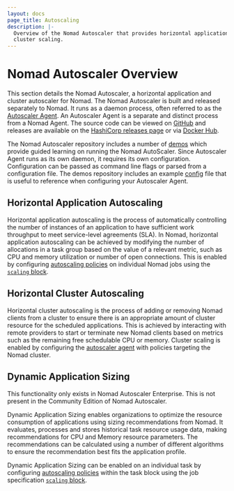 ```yaml
---
layout: docs
page_title: Autoscaling
description: |-
  Overview of the Nomad Autoscaler that provides horizontal application and
  cluster scaling.
---
```


# Nomad Autoscaler Overview

This section details the Nomad Autoscaler, a horizontal application and cluster
autoscaler for Nomad. The Nomad Autoscaler is built and released separately to
Nomad. It runs as a daemon process, often referred to as the [Autoscaler Agent][autoscaler_agent].
An Autoscaler Agent is a separate and distinct process from a Nomad Agent. The
source code can be viewed on [GitHub][autoscaler_github] and releases are available
on the [HashiCorp releases page][autoscaler_releases] or via [Docker Hub][autoscaler_dockerhub].

The Nomad Autoscaler repository includes a number of [demos][autoscaler_demo]
which provide guided learning on running the Nomad AutoScaler. Since Autoscaler
Agent runs as its own daemon, it requires its own configuration. Configuration
can be passed as command line flags or parsed from a configuration file. The demos
repository includes an example [config][autoscaler_config] file that is useful to
reference when configuring your Autoscaler Agent.

## Horizontal Application Autoscaling

Horizontal application autoscaling is the process of automatically controlling the
number of instances of an application to have sufficient work throughput to meet
service-level agreements (SLA). In Nomad, horizontal application autoscaling can
be achieved by modifying the number of allocations in a task group based on the
value of a relevant metric, such as CPU and memory utilization or number of open
connections. This is enabled by configuring [autoscaling policies][autoscaling_policy]
on individual Nomad jobs using the [`scaling` block][scaling_block].

## Horizontal Cluster Autoscaling

Horizontal cluster autoscaling is the process of adding or removing Nomad clients
from a cluster to ensure there is an appropriate amount of cluster resource for
the scheduled applications. This is achieved by interacting with remote providers
to start or terminate new Nomad clients based on metrics such as the remaining
free schedulable CPU or memory. Cluster scaling is enabled by configuring the
[autoscaler agent](/nomad/tools/autoscaling/agent#dir) with policies targeting the Nomad
cluster.

## Dynamic Application Sizing

<EnterpriseAlert>
  This functionality only exists in Nomad Autoscaler Enterprise. This is not
  present in the Community Edition of Nomad Autoscaler.
</EnterpriseAlert>

Dynamic Application Sizing enables organizations to optimize the resource
consumption of applications using sizing recommendations from Nomad. It evaluates,
processes and stores historical task resource usage data, making recommendations
for CPU and Memory resource parameters. The recommendations can be calculated
using a number of different algorithms to ensure the recommendation best fits
the application profile.

Dynamic Application Sizing can be enabled on an individual task by configuring
[autoscaling policies][autoscaling_policy] within the task block using the job
specification [`scaling` block][scaling_block].

[scaling_block]: /nomad/docs/job-specification/scaling#scaling-block
[autoscaling_policy]: /nomad/tools/autoscaling/policy
[autoscaler_github]: https://github.com/hashicorp/nomad-autoscaler
[autoscaler_releases]: https://releases.hashicorp.com/nomad-autoscaler/
[autoscaler_dockerhub]: https://hub.docker.com/r/hashicorp/nomad-autoscaler
[autoscaler_demo]: https://github.com/hashicorp/nomad-autoscaler-demos
[autoscaler_config]: https://github.com/hashicorp/nomad-autoscaler-demos/blob/1ecd9f32c749f1faaf4154b8a7e57fa68642fd33/cloud/demos/on-demand-batch/aws/jobs/autoscaler.nomad.tpl#L20
[autoscaler_agent]: /nomad/tools/autoscaling/agent
